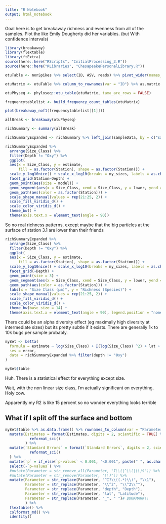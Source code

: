 ```yaml
---
title: "R Notebook"
output: html_notebook
---
```


Goal here is to get breakaway richness and evenness from all of the samples. Plot the like Emily Dougherty did her variables. (but With confidence intervals)

```r
library(breakaway)
library(flextable)
library(ftExtra)
source(here::here("RScripts", "InitialProcessing_3.R"))
source(here::here("RLibraries", "ChesapeakePersonalLibrary.R"))
```
```r
otuTable <- nonSpikes %>% select(ID, ASV, reads) %>% pivot_wider(names_from = ASV, values_from = reads, id_cols = ID)
```



```r
otuMatrix <- otuTable %>% column_to_rownames(var = "ID") %>% as.matrix %>% t()
```

```r
otuPhyseq <- phyloseq::otu_table(otuMatrix, taxa_are_rows = FALSE)
```



```r
frequencytablelist <- build_frequency_count_tables(otuMatrix)
```

```r
plot(breakaway_nof1(frequencytablelist[[1]]))
```

```r
allBreak <- breakaway(otuPhyseq)
```

```r
richSummary <- summary(allBreak)
```

```r
richSummaryExpanded <- richSummary %>% left_join(sampleData, by = c("sample_names" = "ID"))
```

```r
richSummaryExpanded %>%
  arrange(Size_Class) %>%
  filter(Depth != "Oxy") %>%
  ggplot(
  aes(x = Size_Class, y = estimate,
      fill = as.factor(Station), shape = as.factor(Station))) +
  scale_y_log10nice() + scale_x_log10(breaks = my_sizes, labels = as.character(my_sizes)) +
  facet_grid(Station~Depth) +
  geom_point(aes(size = model)) +
  geom_segment(aes(x = Size_Class, xend = Size_Class, y = lower, yend = upper, color = as.factor(Station))) +
  geom_path(aes(color = as.factor(Station))) +
  scale_shape_manual(values = rep(21:25, 2)) +
  scale_fill_viridis_d() +
  scale_color_viridis_d() +
  theme_bw() +
  theme(axis.text.x = element_text(angle = 90))
```

So no real richness patterns, except maybe that the big particles at the surface of station 3.1 are lower than their friends

```r
richSummaryExpanded %>%
  arrange(Size_Class) %>%
  filter(Depth != "Oxy") %>%
  ggplot(
  aes(x = Size_Class, y = estimate,
      fill = as.factor(Station), shape = as.factor(Station))) +
  scale_y_log10nice() + scale_x_log10(breaks = my_sizes, labels = as.character(my_sizes)) +
  facet_grid(~Depth) +
  geom_point(size = 3) +
  geom_segment(aes(x = Size_Class, xend = Size_Class, y = lower, yend = upper, color = as.factor(Station)), arrow = arrow(angle = 70, length = unit(0.05, "in"), ends = "both")) +
  geom_path(aes(color = as.factor(Station))) +
  labs(x = "Size Class (μm)", y = "Richness (Species)") +
  scale_shape_manual(values = rep(21:25, 2)) +
  scale_fill_viridis_d() +
  scale_color_viridis_d() +
  theme_bw(base_size = 14) +
  theme(axis.text.x = element_text(angle = 90), legend.position = "none")
```

There could be an alpha diversity effect (eg maximally high diversity at intermediate sizes) but its pretty subtle if it exists. There are generally 1k to 10k bugs per sample probably.



```r
myBet <- betta(
  formula = estimate ~ log(Size_Class) + I(log(Size_Class) ^2) + lat +  I(lat^2) + depth,
  ses = error,
  data = richSummaryExpanded %>% filter(depth != "Oxy")
)
```

```r
myBet$table
```

Huh. There is a statistical effect for everything except size.

Wait, with the non linear size class, I'm actually significant on everything.
Holy cow.

Apparently my R2 is like 15 percent so no wonder everything looks terrible

## What if I split off the surface and bottom





```r



myBet$table %>% as.data.frame() %>% rownames_to_column(var = "Parameter") %>%
  mutate(Estimates = format(Estimates, digits = 2, scientific = TRUE) %>%
           reformat_sci()
         ) %>%
  mutate(`Standard Errors` = format(`Standard Errors`, digits = 2, scientific = TRUE) %>%
           reformat_sci()
  ) %>%
  mutate(`p` = if_else(`p-values` < 0.001, "<0.001", paste(" ", as.character(`p-values`)))) %>%
  select(-`p-values`) %>%
  #mutate(Parameter = str_remove_all(Parameter, "I\\(|^\\(|\\)$")) %>% # why won't it remove left facing parentheses
  #mutate(Parameter = str_remove(Parameter, "\\)")) %>%
  mutate(Parameter = str_replace(Parameter, "^I?\\((.*)\\)", "\\1"),
         Parameter = str_replace(Parameter, "\\^2", "\\^2\\^"),
         Parameter = str_replace(Parameter, "depth", "Depth"),
         Parameter = str_replace(Parameter, "lat", "Latitude"),
         Parameter = str_replace(Parameter, "_", " ")# BOOKMARK!!
         ) %>%
  flextable() %>%
  colformat_md() %>%
  identity()
```


```r

```

